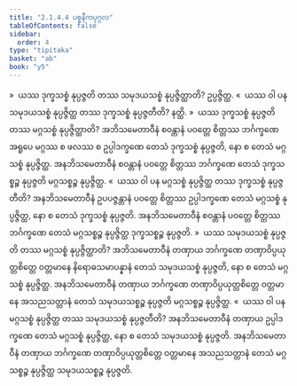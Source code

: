 ```yaml
---
title: "2.1.4.4 ပစ္စနီကပုဂ္ဂလ"
tableOfContents: false
sidebar:
  order: 4
type: "tipitaka"
basket: "ab"
book: "y5"
---
```



<DynamicBreadcrumb />

<Division number="63" book="y5" e="ch" v="33" p="223">

<Paragraph number="369" book="y5">
»  ယဿ ဒုက္ခသစ္စံ နုပ္ပဇ္ဇတိ တဿ သမုဒယသစ္စံ နုပ္ပဇ္ဇိတ္ထာတိ?
</Paragraph>

<Paragraph number="370" book="y5">
ဥပ္ပဇ္ဇိတ္ထ.
</Paragraph>

<Paragraph number="371" book="y5">
«  ယဿ ဝါ ပန သမုဒယသစ္စံ နုပ္ပဇ္ဇိတ္ထ တဿ ဒုက္ခသစ္စံ နုပ္ပဇ္ဇတီတိ? နတ္ထိ.
</Paragraph>

<Paragraph number="372" book="y5">
»  ယဿ ဒုက္ခသစ္စံ နုပ္ပဇ္ဇတိ တဿ မဂ္ဂသစ္စံ နုပ္ပဇ္ဇိတ္ထာတိ?
</Paragraph>

<Paragraph number="373" book="y5">
အဘိသမေတာဝီနံ စဝန္တာနံ ပဝတ္တေ စိတ္တဿ ဘင်္ဂက္ခဏေ အရူပေ မဂ္ဂဿ စ ဖလဿ စ ဥပ္ပါဒက္ခဏေ တေသံ ဒုက္ခသစ္စံ နုပ္ပဇ္ဇတိ, နော စ တေသံ မဂ္ဂသစ္စံ နုပ္ပဇ္ဇိတ္ထ. အနဘိသမေတာဝီနံ စဝန္တာနံ ပဝတ္တေ စိတ္တဿ ဘင်္ဂက္ခဏေ တေသံ ဒုက္ခသစ္စဉ္စ နုပ္ပဇ္ဇတိ မဂ္ဂသစ္စဉ္စ နုပ္ပဇ္ဇိတ္ထ.
</Paragraph>

<Paragraph number="374" book="y5">
«  ယဿ ဝါ ပန မဂ္ဂသစ္စံ နုပ္ပဇ္ဇိတ္ထ တဿ ဒုက္ခသစ္စံ နုပ္ပဇ္ဇတီတိ?
</Paragraph>

<Paragraph number="375" book="y5">
အနဘိသမေတာဝီနံ ဥပပဇ္ဇန္တာနံ ပဝတ္တေ စိတ္တဿ ဥပ္ပါဒက္ခဏေ တေသံ မဂ္ဂသစ္စံ နုပ္ပဇ္ဇိတ္ထ, နော စ တေသံ ဒုက္ခသစ္စံ နုပ္ပဇ္ဇတိ. အနဘိသမေတာဝီနံ စဝန္တာနံ ပဝတ္တေ စိတ္တဿ ဘင်္ဂက္ခဏေ တေသံ မဂ္ဂသစ္စဉ္စ နုပ္ပဇ္ဇိတ္ထ ဒုက္ခသစ္စဉ္စ နုပ္ပဇ္ဇတိ.
</Paragraph>

</Division>
<Division number="64" book="y5" e="ch" v="33" p="224">

<Paragraph number="376" book="y5">
»  ယဿ သမုဒယသစ္စံ နုပ္ပဇ္ဇတိ တဿ မဂ္ဂသစ္စံ နုပ္ပဇ္ဇိတ္ထာတိ?
</Paragraph>

<Paragraph number="377" book="y5">
အဘိသမေတာဝီနံ တဏှာယ ဘင်္ဂက္ခဏေ တဏှာဝိပ္ပယုတ္တစိတ္တေ ဝတ္တမာနေ နိရောဓသမာပန္နာနံ တေသံ သမုဒယသစ္စံ နုပ္ပဇ္ဇတိ, နော စ တေသံ မဂ္ဂသစ္စံ နုပ္ပဇ္ဇိတ္ထ. အနဘိသမေတာဝီနံ တဏှာယ ဘင်္ဂက္ခဏေ တဏှာဝိပ္ပယုတ္တစိတ္တေ ဝတ္တမာနေ အသညသတ္တာနံ တေသံ သမုဒယသစ္စဉ္စ နုပ္ပဇ္ဇတိ မဂ္ဂသစ္စဉ္စ နုပ္ပဇ္ဇိတ္ထ.
</Paragraph>

<Paragraph number="378" book="y5">
«  ယဿ ဝါ ပန မဂ္ဂသစ္စံ နုပ္ပဇ္ဇိတ္ထ တဿ သမုဒယသစ္စံ နုပ္ပဇ္ဇတီတိ?
</Paragraph>

<Paragraph number="379" book="y5">
အနဘိသမေတာဝီနံ တဏှာယ ဥပ္ပါဒက္ခဏေ တေသံ မဂ္ဂသစ္စံ နုပ္ပဇ္ဇိတ္ထ, နော စ တေသံ သမုဒယသစ္စံ နုပ္ပဇ္ဇတိ. အနဘိသမေတာဝီနံ တဏှာယ ဘင်္ဂက္ခဏေ တဏှာဝိပ္ပယုတ္တစိတ္တေ ဝတ္တမာနေ အသညသတ္တာနံ တေသံ မဂ္ဂသစ္စဉ္စ နုပ္ပဇ္ဇိတ္ထ သမုဒယသစ္စဉ္စ နုပ္ပဇ္ဇတိ.
</Paragraph>
</Division>